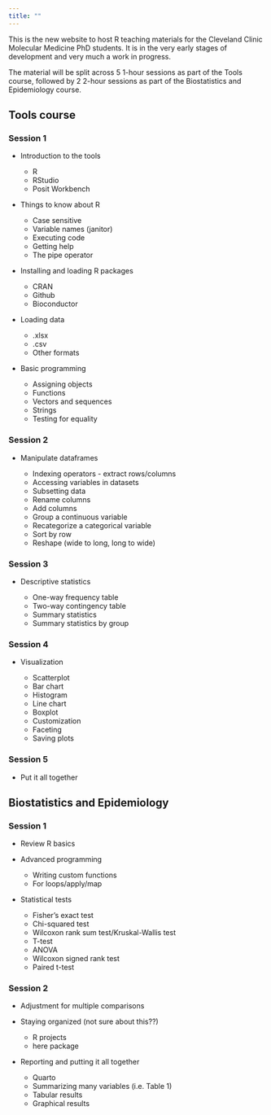 ```yaml
---
title: ""
---
```


This is the new website to host R teaching materials for the Cleveland Clinic Molecular Medicine PhD students. It is in the very early stages of development and very much a work in progress.

The material will be split across 5 1-hour sessions as part of the Tools course, followed by 2 2-hour sessions as part of the Biostatistics and Epidemiology course.

## Tools course

### Session 1

- Introduction to the tools

    - R
    - RStudio
    - Posit Workbench
    
- Things to know about R

    - Case sensitive
    - Variable names (janitor)
    - Executing code
    - Getting help
    - The pipe operator

- Installing and loading R packages

    - CRAN
    - Github
    - Bioconductor

- Loading data

    - .xlsx
    - .csv
    - Other formats
    
- Basic programming

    - Assigning objects
    - Functions
    - Vectors and sequences
    - Strings
    - Testing for equality
    
### Session 2
    
- Manipulate dataframes

    - Indexing operators - extract rows/columns
    - Accessing variables in datasets
    - Subsetting data
    - Rename columns
    - Add columns
    - Group a continuous variable
    - Recategorize a categorical variable
    - Sort by row
    - Reshape (wide to long, long to wide)
    
### Session 3
    
- Descriptive statistics

    - One-way frequency table
    - Two-way contingency table
    - Summary statistics
    - Summary statistics by group
    
### Session 4
    
- Visualization

    - Scatterplot
    - Bar chart
    - Histogram
    - Line chart
    - Boxplot
    - Customization
    - Faceting
    - Saving plots
    
### Session 5

- Put it all together
    
## Biostatistics and Epidemiology

### Session 1

- Review R basics
    
- Advanced programming

    - Writing custom functions
    - For loops/apply/map
    
- Statistical tests

    - Fisher's exact test
    - Chi-squared test
    - Wilcoxon rank sum test/Kruskal-Wallis test
    - T-test 
    - ANOVA
    - Wilcoxon signed rank test 
    - Paired t-test
    
### Session 2
    
- Adjustment for multiple comparisons

- Staying organized (not sure about this??)

    - R projects
    - here package
    
- Reporting and putting it all together

    - Quarto
    - Summarizing many variables (i.e. Table 1)
    - Tabular results
    - Graphical results

